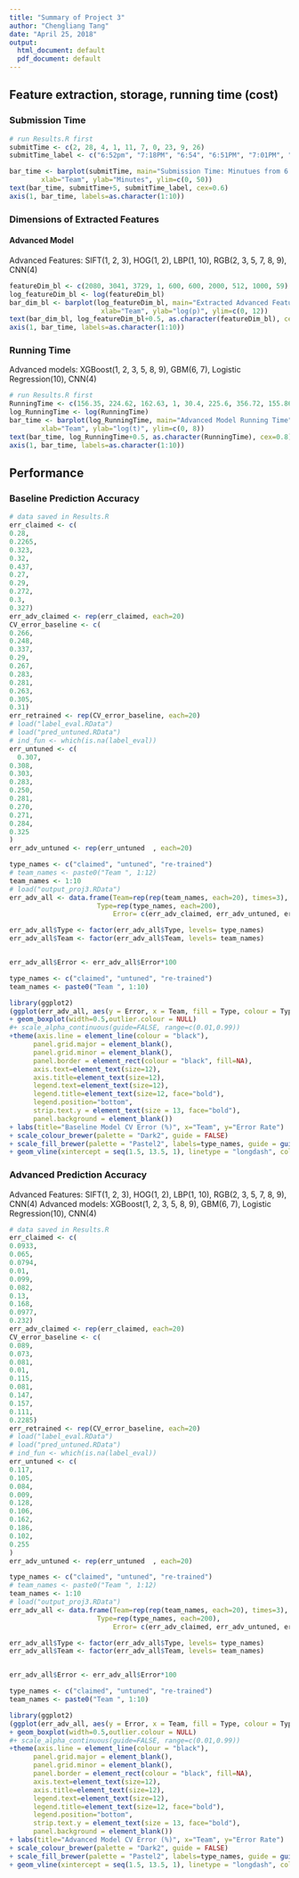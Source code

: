 ```yaml
---
title: "Summary of Project 3"
author: "Chengliang Tang"
date: "April 25, 2018"
output:
  html_document: default
  pdf_document: default
---
```


## Feature extraction, storage, running time (cost)

### Submission Time
```r
# run Results.R first
submitTime <- c(2, 28, 4, 1, 11, 7, 0, 23, 9, 26)
submitTime_label <- c("6:52pm", "7:18PM", "6:54", "6:51PM", "7:01PM", "6:57PM", "In Time", "7:13PM", "6:59PM", "7:16PM")

bar_time <- barplot(submitTime, main="Submission Time: Minutues from 6:50 PM",
        xlab="Team", ylab="Minutes", ylim=c(0, 50))
text(bar_time, submitTime+5, submitTime_label, cex=0.6)
axis(1, bar_time, labels=as.character(1:10))
```

### Dimensions of Extracted Features
#### Advanced Model
Advanced Features: SIFT(1, 2, 3), HOG(1, 2), LBP(1, 10), RGB(2, 3, 5, 7, 8, 9), CNN(4)
```r
featureDim_bl <- c(2080, 3041, 3729, 1, 600, 600, 2000, 512, 1000, 59)
log_featureDim_bl <- log(featureDim_bl)
bar_dim_bl <- barplot(log_featureDim_bl, main="Extracted Advanced Feature Dimensions",
                       xlab="Team", ylab="log(p)", ylim=c(0, 12))
text(bar_dim_bl, log_featureDim_bl+0.5, as.character(featureDim_bl), cex=0.8)
axis(1, bar_time, labels=as.character(1:10))
```

### Running Time
Advanced models: XGBoost(1, 2, 3, 5, 8, 9), GBM(6, 7), Logistic Regression(10), CNN(4)
```r
# run Results.R first
RunningTime <- c(156.35, 224.62, 162.63, 1, 30.4, 225.6, 356.72, 155.86, 114.7, 5.6)
log_RunningTime <- log(RunningTime)
bar_time <- barplot(log_RunningTime, main="Advanced Model Running Time",
        xlab="Team", ylab="log(t)", ylim=c(0, 8))
text(bar_time, log_RunningTime+0.5, as.character(RunningTime), cex=0.8)
axis(1, bar_time, labels=as.character(1:10))
```

## Performance
### Baseline Prediction Accuracy

```r
# data saved in Results.R
err_claimed <- c(
0.28,
0.2265,
0.323,
0.32,
0.437,
0.27,
0.29,
0.272,
0.3,
0.327)
err_adv_claimed <- rep(err_claimed, each=20)
CV_error_baseline <- c(
0.266,
0.248,
0.337,
0.29,
0.267,
0.283,
0.281,
0.263,
0.305,
0.31)
err_retrained <- rep(CV_error_baseline, each=20)
# load("label_eval.RData")
# load("pred_untuned.RData")
# ind_fun <- which(is.na(label_eval))
err_untuned <- c(
  0.307,
0.308,
0.303,
0.283,
0.250,
0.281,
0.270,
0.271,
0.284,
0.325
)
err_adv_untuned <- rep(err_untuned  , each=20)

type_names <- c("claimed", "untuned", "re-trained")
# team_names <- paste0("Team ", 1:12)
team_names <- 1:10
# load("output_proj3.RData")
err_adv_all <- data.frame(Team=rep(rep(team_names, each=20), times=3), 
  					  Type=rep(type_names, each=200),
						  Error= c(err_adv_claimed, err_adv_untuned, err_retrained)) #as.vector(t(output$err_adv_retrained))))

err_adv_all$Type <- factor(err_adv_all$Type, levels= type_names)
err_adv_all$Team <- factor(err_adv_all$Team, levels= team_names)


err_adv_all$Error <- err_adv_all$Error*100

type_names <- c("claimed", "untuned", "re-trained")
team_names <- paste0("Team ", 1:10)

library(ggplot2)
(ggplot(err_adv_all, aes(y = Error, x = Team, fill = Type, colour = Type)) 
+ geom_boxplot(width=0.5,outlier.colour = NULL)
#+ scale_alpha_continuous(guide=FALSE, range=c(0.01,0.99))
+theme(axis.line = element_line(colour = "black"),
      panel.grid.major = element_blank(),
      panel.grid.minor = element_blank(),
      panel.border = element_rect(colour = "black", fill=NA),
      axis.text=element_text(size=12),
      axis.title=element_text(size=12),
      legend.text=element_text(size=12),
      legend.title=element_text(size=12, face="bold"),
      legend.position="bottom",
      strip.text.y = element_text(size = 13, face="bold"),
      panel.background = element_blank())
+ labs(title="Baseline Model CV Error (%)", x="Team", y="Error Rate")
+ scale_colour_brewer(palette = "Dark2", guide = FALSE)
+ scale_fill_brewer(palette = "Pastel2", labels=type_names, guide = guide_legend(title = "Type"))
+ geom_vline(xintercept = seq(1.5, 13.5, 1), linetype = "longdash", colour="lightgrey")) 

```

### Advanced Prediction Accuracy
Advanced Features: SIFT(1, 2, 3), HOG(1, 2), LBP(1, 10), RGB(2, 3, 5, 7, 8, 9), CNN(4)
Advanced models: XGBoost(1, 2, 3, 5, 8, 9), GBM(6, 7), Logistic Regression(10), CNN(4)

```r
# data saved in Results.R
err_claimed <- c(
0.0933,
0.065,
0.0794,
0.01,
0.099,
0.082,
0.13,
0.168,
0.0977,
0.232)
err_adv_claimed <- rep(err_claimed, each=20)
CV_error_baseline <- c(
0.089,
0.073,
0.081,
0.01,
0.115,
0.081,
0.147,
0.157,
0.111,
0.2285)
err_retrained <- rep(CV_error_baseline, each=20)
# load("label_eval.RData")
# load("pred_untuned.RData")
# ind_fun <- which(is.na(label_eval))
err_untuned <- c(
0.117,
0.105,
0.084,
0.009,
0.128,
0.106,
0.162,
0.186,
0.102,
0.255
)
err_adv_untuned <- rep(err_untuned  , each=20)

type_names <- c("claimed", "untuned", "re-trained")
# team_names <- paste0("Team ", 1:12)
team_names <- 1:10
# load("output_proj3.RData")
err_adv_all <- data.frame(Team=rep(rep(team_names, each=20), times=3), 
  					  Type=rep(type_names, each=200),
						  Error= c(err_adv_claimed, err_adv_untuned, err_retrained)) #as.vector(t(output$err_adv_retrained))))

err_adv_all$Type <- factor(err_adv_all$Type, levels= type_names)
err_adv_all$Team <- factor(err_adv_all$Team, levels= team_names)


err_adv_all$Error <- err_adv_all$Error*100

type_names <- c("claimed", "untuned", "re-trained")
team_names <- paste0("Team ", 1:10)

library(ggplot2)
(ggplot(err_adv_all, aes(y = Error, x = Team, fill = Type, colour = Type)) 
+ geom_boxplot(width=0.5,outlier.colour = NULL)
#+ scale_alpha_continuous(guide=FALSE, range=c(0.01,0.99))
+theme(axis.line = element_line(colour = "black"),
      panel.grid.major = element_blank(),
      panel.grid.minor = element_blank(),
      panel.border = element_rect(colour = "black", fill=NA),
      axis.text=element_text(size=12),
      axis.title=element_text(size=12),
      legend.text=element_text(size=12),
      legend.title=element_text(size=12, face="bold"),
      legend.position="bottom",
      strip.text.y = element_text(size = 13, face="bold"),
      panel.background = element_blank())
+ labs(title="Advanced Model CV Error (%)", x="Team", y="Error Rate")
+ scale_colour_brewer(palette = "Dark2", guide = FALSE)
+ scale_fill_brewer(palette = "Pastel2", labels=type_names, guide = guide_legend(title = "Type"))
+ geom_vline(xintercept = seq(1.5, 13.5, 1), linetype = "longdash", colour="lightgrey")) 
```



  
  
  
  
  
  
  
  
  
  
  
 

